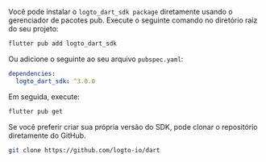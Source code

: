 
<Tabs>

<TabItem value="pub" label="pub.dev">

Você pode instalar o `logto_dart_sdk package` diretamente usando o gerenciador de pacotes pub.
Execute o seguinte comando no diretório raiz do seu projeto:

```bash
flutter pub add logto_dart_sdk
```

Ou adicione o seguinte ao seu arquivo `pubspec.yaml`:

```yaml
dependencies:
  logto_dart_sdk: ^3.0.0
```

Em seguida, execute:

```bash
flutter pub get
```

</TabItem>

<TabItem value="github" label="GitHub">

Se você preferir criar sua própria versão do SDK, pode clonar o repositório diretamente do GitHub.

```bash
git clone https://github.com/logto-io/dart
```

</TabItem>

</Tabs>
